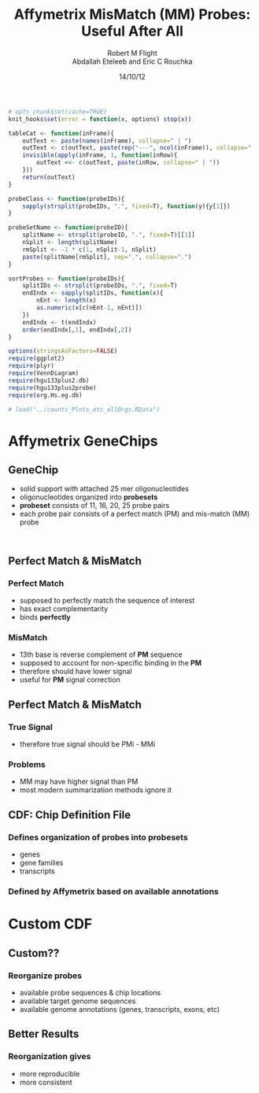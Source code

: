 % Affymetrix MisMatch (MM) Probes: </br> Useful After All
% Robert M Flight </br> Abdallah Eteleeb and Eric C Rouchka
% 14/10/12

```r
# opts_chunk$set(cache=TRUE)
knit_hooks$set(error = function(x, options) stop(x)) 
```


```r
tableCat <- function(inFrame){
	outText <- paste(names(inFrame), collapse=" | ")
	outText <- c(outText, paste(rep("---", ncol(inFrame)), collapse=" | "))
	invisible(apply(inFrame, 1, function(inRow){
		outText <<- c(outText, paste(inRow, collapse=" | "))
	}))
	return(outText)
}

probeClass <- function(probeIDs){
	sapply(strsplit(probeIDs, ".", fixed=T), function(y){y[1]})
}

probeSetName <- function(probeID){
	splitName <- strsplit(probeID, ".", fixed=T)[[1]]
	nSplit <- length(splitName)
	rmSplit <- -1 * c(1, nSplit-1, nSplit)
	paste(splitName[rmSplit], sep=".", collapse=".")
}

sortProbes <- function(probeIDs){
	splitIDs <- strsplit(probeIDs, ".", fixed=T)
	endIndx <- sapply(splitIDs, function(x){
		nEnt <- length(x)
		as.numeric(x[c(nEnt-1, nEnt)])
	})
	endIndx <- t(endIndx)
	order(endIndx[,1], endIndx[,2])
}
```

```r
options(stringsAsFactors=FALSE)
require(ggplot2)
require(plyr)
require(VennDiagram)
require(hgu133plus2.db)
require(hgu133plus2probe)
require(org.Hs.eg.db)

# load("../counts_Plots_etc_allOrgs.RData")
```

# Affymetrix GeneChips


## GeneChip

- solid support with attached 25 mer oligonucleotides
- oligonucleotides organized into **probesets**
- **probeset** consists of 11, 16, 20, 25 probe pairs
- each probe pair consists of a perfect match (PM) and mis-match (MM) probe

```r

```

```r

```


## Perfect Match & MisMatch

### Perfect Match

- supposed to perfectly match the sequence of interest
- has exact complementarity
- binds **perfectly**

### MisMatch

- 13th base is reverse complement of **PM** sequence
- supposed to account for non-specific binding in the **PM**
- therefore should have lower signal
- useful for **PM** signal correction


## Perfect Match & MisMatch

### True Signal

- therefore true signal should be PMi - MMi

### Problems

- MM may have higher signal than PM
- most modern summarization methods ignore it


## CDF: Chip Definition File

### Defines organization of probes into probesets

- genes
- gene families
- transcripts

### Defined by Affymetrix based on available annotations


# Custom CDF

## Custom??

### Reorganize probes 

- available probe sequences & chip locations
- available target genome sequences
- available genome annotations (genes, transcripts, exons, etc)

## Better Results

### Reorganization gives

- more reproducible
- more consistent